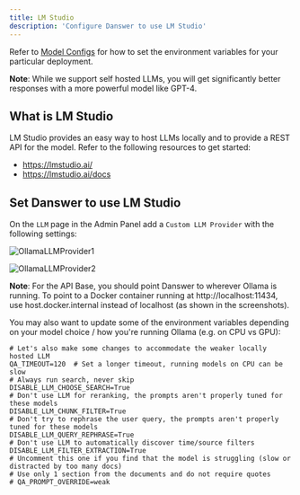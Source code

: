 ```yaml
---
title: LM Studio
description: 'Configure Danswer to use LM Studio'
---
```


Refer to [Model Configs](https://docs.danswer.dev/gen_ai_configs/overview#model-configs) for how to set the
environment variables for your particular deployment.

**Note**: While we support self hosted LLMs, you will get significantly better responses with a more powerful
model like GPT-4.

## What is LM Studio
LM Studio provides an easy way to host LLMs locally and to provide a REST API for the model.
Refer to the following resources to get started:
- https://lmstudio.ai/
- https://lmstudio.ai/docs

## Set Danswer to use LM Studio

On the `LLM` page in the Admin Panel add a `Custom LLM Provider` with the following settings:

![OllamaLLMProvider1](/images/gen_ai/OllamaLLMProvider1.png)

![OllamaLLMProvider2](/images/gen_ai/OllamaLLMProvider2.png)

**Note**: For the API Base, you should point Danswer to wherever Ollama is running. To point to 
a Docker container running at http://localhost:11434, use host.docker.internal instead of localhost 
(as shown in the screenshots).

You may also want to update some of the environment variables depending on your model choice / how 
you're running Ollama (e.g. on CPU vs GPU):
```
# Let's also make some changes to accommodate the weaker locally hosted LLM
QA_TIMEOUT=120  # Set a longer timeout, running models on CPU can be slow
# Always run search, never skip
DISABLE_LLM_CHOOSE_SEARCH=True
# Don't use LLM for reranking, the prompts aren't properly tuned for these models
DISABLE_LLM_CHUNK_FILTER=True
# Don't try to rephrase the user query, the prompts aren't properly tuned for these models
DISABLE_LLM_QUERY_REPHRASE=True
# Don't use LLM to automatically discover time/source filters
DISABLE_LLM_FILTER_EXTRACTION=True
# Uncomment this one if you find that the model is struggling (slow or distracted by too many docs)
# Use only 1 section from the documents and do not require quotes
# QA_PROMPT_OVERRIDE=weak
```
